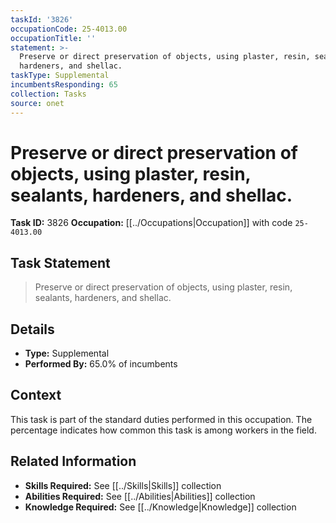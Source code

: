```yaml
---
taskId: '3826'
occupationCode: 25-4013.00
occupationTitle: ''
statement: >-
  Preserve or direct preservation of objects, using plaster, resin, sealants,
  hardeners, and shellac.
taskType: Supplemental
incumbentsResponding: 65
collection: Tasks
source: onet
---
```

# Preserve or direct preservation of objects, using plaster, resin, sealants, hardeners, and shellac.

**Task ID:** 3826
**Occupation:** [[../Occupations|Occupation]] with code `25-4013.00`

## Task Statement

> Preserve or direct preservation of objects, using plaster, resin, sealants, hardeners, and shellac.

## Details

- **Type:** Supplemental
- **Performed By:** 65.0% of incumbents

## Context

This task is part of the standard duties performed in this occupation. The percentage indicates how common this task is among workers in the field.

## Related Information

- **Skills Required:** See [[../Skills|Skills]] collection
- **Abilities Required:** See [[../Abilities|Abilities]] collection
- **Knowledge Required:** See [[../Knowledge|Knowledge]] collection
